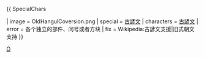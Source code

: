 {{ SpecialChars

| image = OldHangulCoversion.png
| special    = [[古諺文]]
| characters = [[古諺文]]
| error      = 各个独立的部件、问号或者方块
| fix = Wikipedia:古諺文支援|旧式朝文支持
}}
<noinclude>
[[Category:外文字母警示信息框|O]]
</noinclude>